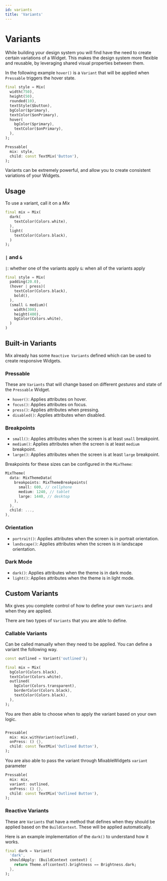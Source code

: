 ```yaml
---
id: variants
title: 'Variants'
---
```



# Variants

While building your design system you will find have the need to create certain variations of a Widget. This makes the design system more flexible and reusable, by leveraging shared visual properties between them.

In the following example `hover()` is a `Variant` that will be applied when `Pressable` triggers the hover state.

```dart highlight="8-11"
final style = Mix(
  width(750),
  height(50),
  rounded(10),
  textStyle($button),
  bgColor($primary),
  textColor($onPrimary),
  hover(
    bgColor($primary),
    textColor($onPrimary),
  ),
);

Pressable(
  mix: style,
  child: const TextMix('Button'),
);
```

Variants can be extremely powerful, and allow you to create consistent variations of your Widgets.

## Usage

To use a variant, call it on a _Mix_

```dart
final mix = Mix(
  dark(
    textColor(Colors.white),
  ),
  light(
    textColor(Colors.black),
  )
);
```

### `|` and `&`

`|`: whether one of the variants apply
`&`: when all of the variants apply

```dart
final style = Mix(
  padding(20.0),
  (hover | press)(
    textColor(Colors.black),
    bold(),
  ),
  (small & medium)(
    width(300),
    height(400),
    bgColor(Colors.white),
  )
)


```

## Built-in Variants

Mix already has some `Reactive Variants` defined which can be used to create responsive Widgets.

### Pressable

These are `Variants` that will change based on different _gestures_ and state of the `Pressable` Widget.

- `hover()`: Applies attributes on hover.
- `focus()`: Applies attributes on focus.
- `press()`: Applies attributes when pressing.
- `disabled()`: Applies attributes when disabled.

### Breakpoints

- `small()`: Applies attributes when the screen is at least `small` breakpoint.
- `medium()`: Applies attributes when the screen is at least `medium` breakpoint.
- `large()`: Applies attributes when the screen is at least `large` breakpoint.

Breakpoints for these sizes can be configured in the `MixTheme`:

```dart
MixTheme(
  data: MixThemeData(
    breakpoints: MixThemeBreakpoints(
      small: 600, // cellphone
      medium: 1240, // tablet
      large: 1440, // desktop
    ),
  ),
  child: ...,
),
```

### Orientation

- `portrait()`: Applies attributes when the screen is in portrait orientation.
- `landscape()`: Applies attributes when the screen is in landscape orientation.

### Dark Mode

- `dark()`: Applies attributes when the theme is in dark mode.
- `light()`: Applies attributes when the theme is in light mode.

## Custom Variants

Mix gives you complete control of how to define your own `Variants` and when they are applied.

There are two types of `Variants` that you are able to define.

### Callable Variants

Can be called manually when they need to be applied. You can define a variant the following way.

```dart highlight="6-10"
const outlined = Variant('outlined');

final mix = Mix(
  bgColor(Colors.black),
  textColor(Colors.white),
  outlined(
    bgColor(Colors.transparent),
    borderColor(Colors.black),
    textColor(Colors.black),
  ),
);
```

You are then able to choose when to apply the variant based on your own logic.

```dart

Pressable(
  mix: mix.withVariant(outlined),
  onPress: () {},
  child: const TextMix('Outlined Button'),
);

```

You are also able to pass the variant through MixableWidgets `variant` parameter

```dart
Pressable(
  mix: mix,
  variant: outlined,
  onPress: () {},
  child: const TextMix('Outlined Button'),
);

```

### Reactive Variants

These are `Variants` that have a method that defines when they should be applied based on the `BuildContext`. These will be applied automatically.

Here is an example implementation of the `dark()` to understand how it works.

```dart
final dark = Variant(
  'dark',
  shouldApply: (BuildContext context) {
    return Theme.of(context).brightness == Brightness.dark;
  },
);
```
